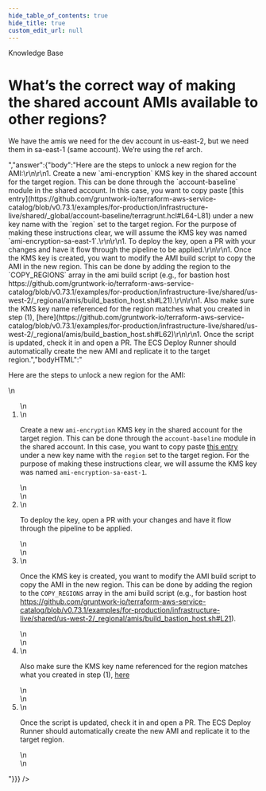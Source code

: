 ```yaml
---
hide_table_of_contents: true
hide_title: true
custom_edit_url: null
---
```



<head>
  <link rel="canonical" href="https://github.com/gruntwork-io/knowledge-base/discussions/171" />
</head>

<CenterLayout>
<span className="searchCategory">Knowledge Base</span>
<h1>What’s the correct way of making the shared account AMIs available to other regions?</h1>
<GitHub discussion={{"id":"D_kwDOF8slf84AOtJk","number":171,"author":{"login":"yorinasub17"},"title":"What’s the correct way of making the shared account AMIs available to other regions?","body":"We have the amis we need for the dev account in us-east-2, but we need them in sa-east-1 (same account). We’re using the ref arch.","bodyHTML":"<p dir=\"auto\">We have the amis we need for the dev account in us-east-2, but we need them in sa-east-1 (same account). We’re using the ref arch.</p>","answer":{"body":"Here are the steps to unlock a new region for the AMI:\r\n\r\n1. Create a new `ami-encryption` KMS key in the shared account for the target region. This can be done through the `account-baseline` module in the shared account. In this case, you want to copy paste [this entry](https://github.com/gruntwork-io/terraform-aws-service-catalog/blob/v0.73.1/examples/for-production/infrastructure-live/shared/_global/account-baseline/terragrunt.hcl#L64-L81) under a new key name with the `region` set to the target region. For the purpose of making these instructions clear, we will assume the KMS key was named `ami-encryption-sa-east-1`.\r\n\r\n1. To deploy the key, open a PR with your changes and have it flow through the pipeline to be applied.\r\n\r\n1. Once the KMS key is created, you want to modify the AMI build script to copy the AMI in the new region. This can be done by adding the region to the `COPY_REGIONS` array in the ami build script (e.g., for bastion host https://github.com/gruntwork-io/terraform-aws-service-catalog/blob/v0.73.1/examples/for-production/infrastructure-live/shared/us-west-2/_regional/amis/build_bastion_host.sh#L21).\r\n\r\n1. Also make sure the KMS key name referenced for the region matches what you created in step (1), [here](https://github.com/gruntwork-io/terraform-aws-service-catalog/blob/v0.73.1/examples/for-production/infrastructure-live/shared/us-west-2/_regional/amis/build_bastion_host.sh#L62)\r\n\r\n1. Once the script is updated, check it in and open a PR. The ECS Deploy Runner should automatically create the new AMI and replicate it to the target region.","bodyHTML":"<p dir=\"auto\">Here are the steps to unlock a new region for the AMI:</p>\n<ol dir=\"auto\">\n<li>\n<p dir=\"auto\">Create a new <code class=\"notranslate\">ami-encryption</code> KMS key in the shared account for the target region. This can be done through the <code class=\"notranslate\">account-baseline</code> module in the shared account. In this case, you want to copy paste <a href=\"https://github.com/gruntwork-io/terraform-aws-service-catalog/blob/v0.73.1/examples/for-production/infrastructure-live/shared/_global/account-baseline/terragrunt.hcl#L64-L81\">this entry</a> under a new key name with the <code class=\"notranslate\">region</code> set to the target region. For the purpose of making these instructions clear, we will assume the KMS key was named <code class=\"notranslate\">ami-encryption-sa-east-1</code>.</p>\n</li>\n<li>\n<p dir=\"auto\">To deploy the key, open a PR with your changes and have it flow through the pipeline to be applied.</p>\n</li>\n<li>\n<p dir=\"auto\">Once the KMS key is created, you want to modify the AMI build script to copy the AMI in the new region. This can be done by adding the region to the <code class=\"notranslate\">COPY_REGIONS</code> array in the ami build script (e.g., for bastion host <a href=\"https://github.com/gruntwork-io/terraform-aws-service-catalog/blob/v0.73.1/examples/for-production/infrastructure-live/shared/us-west-2/_regional/amis/build_bastion_host.sh#L21\">https://github.com/gruntwork-io/terraform-aws-service-catalog/blob/v0.73.1/examples/for-production/infrastructure-live/shared/us-west-2/_regional/amis/build_bastion_host.sh#L21</a>).</p>\n</li>\n<li>\n<p dir=\"auto\">Also make sure the KMS key name referenced for the region matches what you created in step (1), <a href=\"https://github.com/gruntwork-io/terraform-aws-service-catalog/blob/v0.73.1/examples/for-production/infrastructure-live/shared/us-west-2/_regional/amis/build_bastion_host.sh#L62\">here</a></p>\n</li>\n<li>\n<p dir=\"auto\">Once the script is updated, check it in and open a PR. The ECS Deploy Runner should automatically create the new AMI and replicate it to the target region.</p>\n</li>\n</ol>"}}} />

</CenterLayout>
  

<!-- ##DOCS-SOURCER-START
{
  "sourcePlugin": "github-discussions",
  "hash": "8464d5d48bc660bd1341584ab2d633c5"
}
##DOCS-SOURCER-END -->
